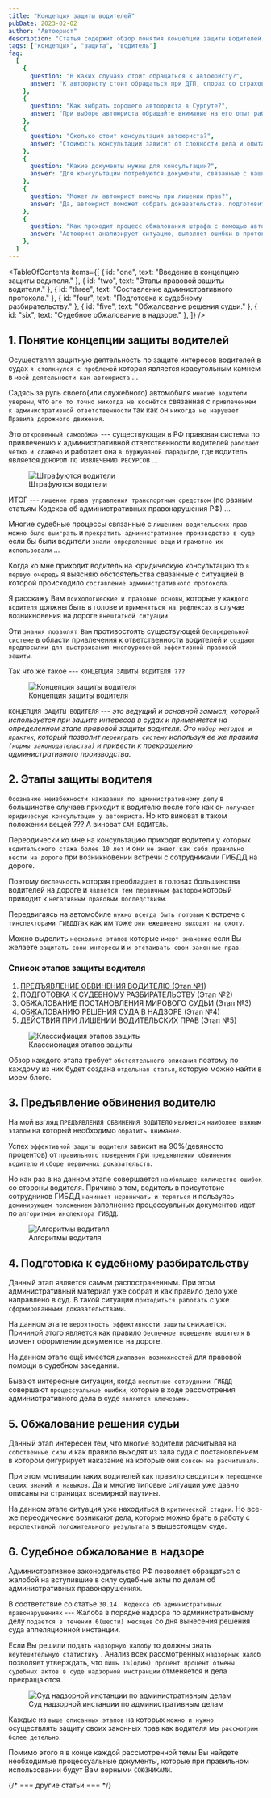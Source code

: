 ```yaml
---
title: "Концепция защиты водителей"
pubDate: 2023-02-02
author: "Автоюрист"
description: "Статья содержит обзор понятия концепции защиты водителей, а также дает понимание всех важных этапов на которых эффективной юридической защиты автоюриста"
tags: ["концепция", "защита", "водитель"]
faq:
  [
    {
      question: "В каких случаях стоит обращаться к автоюристу?",
      answer: "К автоюристу стоит обращаться при ДТП, спорах со страховыми компаниями, обжаловании штрафов ГИБДД и других ситуациях, связанных с дорожным законодательством.",
    },
    {
      question: "Как выбрать хорошего автоюриста в Сургуте?",
      answer: "При выборе автоюриста обращайте внимание на его опыт работы, репутацию, судебную практику и прозрачность условий работы.",
    },
    {
      question: "Сколько стоит консультация автоюриста?",
      answer: "Стоимость консультации зависит от сложности дела и опыта юриста. Многие специалисты предлагают бесплатную первичную консультацию.",
    },
    {
      question: "Какие документы нужны для консультации?",
      answer: "Для консультации потребуются документы, связанные с вашим делом: протоколы, постановления, схемы ДТП, полисы ОСАГО/КАСКО, результаты экспертиз.",
    },
    {
      question: "Может ли автоюрист помочь при лишении прав?",
      answer: "Да, автоюрист поможет собрать доказательства, подготовить документы и представить ваши интересы в суде для защиты от необоснованного лишения прав.",
    },
    {
      question: "Как проходит процесс обжалования штрафа с помощью автоюриста?",
      answer: "Автоюрист анализирует ситуацию, выявляет ошибки в протоколе или постановлении, составляет жалобу и представляет ваши интересы в ГИБДД или суде.",
    },
  ]
---
```



<TableOfContents
  items={[
    { id: "one", text: "Введение в концепцию защиты водителя." },
    { id: "two", text: "Этапы правовой защиты водителя." },
    { id: "three", text: "Составление административного протокола." },
    { id: "four", text: "Подготовка к судебному разбирательству." },
    { id: "five", text: "Обжалование решения судьи." },
    { id: "six", text: "Cудебное обжалование в надзоре." },
  ]}
/>

<section class="article-section" id="one">

## **1. Понятие концепции защиты водителей**

Осуществляя защитную деятельность по защите интересов водителей в судах `я столкнулся c проблемой` которая является краеугольным камнем в `моей деятельности как автоюриста` ...

Садясь за руль своего(или служебного) автомобиля `многие водители уверены`, что `его то точно никогда не коснётся` связанная с `привлечением к административной ответственности` так как он `никогда не нарушает Правила дорожного движения`.

Это `откровенный самообман` --- существующая в РФ правовая система по привлечению к административной ответственности водителей `работает чётко и слажено` и работает она `в буржуазной парадигде`, где водитель является `ДОНОРОМ ПО ИЗВЛЕЧЕНИЮ РЕСУРСОВ` ...

<figure>
  <img
    class="py-2"
    src="/images/koncepciya-zashchity/shtraf-vod.jpg"
    alt="Штрафуются водители"
  />
  <figcaption>Штрафуются водители</figcaption>
</figure>

ИТОГ --- `лишение права управления транспортным средством` (по разным статьям Кодекса об административных правонарушения РФ) ...

Многие судебные процессы связанные с `лишением водительских прав` `можно было выиграть` и `прекратить административное производство в суде` если бы были водители `знали определенные вещи` и `грамотно их использовали` ...

Когда ко мне приходит водитель на юридическую консультацию то `в первую очередь` я выясняю обстоятельства связанные с ситуацией в которой происходило `составление административного протокола`.

Я расскажу Вам `психологиеские и правовые основы`, которые у `каждого водителя` должны быть в голове и `применяться на рефлексах` в случае возникновения на дороге `внештатной ситуации`.

Эти `знания позволят Вам` противостоять существующей `беспредельной системе` в области привлечения к ответственности водителей и `создают предпосылки для выстраивания многоуровеной эффективной правовой защиты`.

Так что же такое --- `КОНЦЕПЦИЯ ЗАЩИТЫ ВОДИТЕЛЯ ???`

<figure>
  <img
    src="/images/koncepciya-zashchity/kon-zash.jpg"
    alt="Концепция защиты водителя"
  />
  <figcaption>Концепция защиты водителя</figcaption>
</figure>

`КОНЦЕПЦИЯ ЗАЩИТЫ ВОДИТЕЛЯ` --- _это ведущий и основной замысл, который используется при защите интересов в судах и применяется на определенном этапе правовой защиты водителя. Это `набор методов и практик`, который позволит `переиграть систему` используя ее же правила `(нормы законодательства)` и привести к прекращению административного производства._

</section>

<section class="article-section" id="two">

## **2. Этапы защиты водителя**

`Осознание неизбежности наказания по административному делу` в большинстве случаев приходит к водителю после того как он `получает юридическую консультацию у автоюриста`. Но кто виноват в таком положении вещей ??? А виноват `САМ ВОДИТЕЛЬ`.

Переодически ко мне на консультацию приходят водители у которых `водительского стажа более 10 лет` и они `не знают как себя правильно вести на дороге` при возникновении встречи с сотрудниками ГИБДД на дороге.

Поэтому `беспечность` которая преобладает в головах большинства водителей на дороге и `является тем первичным фактором` который приводит к `негативным правовым последствиям`.

Передвигаясь на автомобиле `нужно всегда быть готовым` к встрече c `тинспекторами ГИБДД`так как им тоже `они ежедневно выходят на охоту`.

Можно выделить `несколько этапов` которые `имеют значение` если Вы желаете `защитать свои интересы` и `и отстаивать свои законные прав`.

### Список этапов защиты водителя

<ol>
  <li>
    <a href="/predyavlenie-obvineniya-voditelyu">
      ПРЕДЪЯВЛЕНИЕ ОБВИНЕНИЯ ВОДИТЕЛЮ (Этап №1)
    </a>
  </li>
  <li>
    <a>ПОДГОТОВКА К СУДЕБНОМУ РАЗБИРАТЕЛЬСТВУ (Этап №2)</a>
  </li>
  <li>
    <a>ОБЖАЛОВАНИЕ ПОСТАНОВЛЕНИЯ МИРОВОГО СУДЬИ (Этап №3)</a>
  </li>
  <li>
    <a>ОБЖАЛОВАНИЮ РЕШЕНИЯ СУДА В НАДЗОРЕ (Этап №4)</a>
  </li>
  <li>
    <a>ДЕЙСТВИЯ ПРИ ЛИШЕНИИ ВОДИТЕЛЬСКИХ ПРАВ (Этап №5)</a>
  </li>
</ol>

<figure>
  <img
    src="/images/koncepciya-zashchity/klassif.jpg"
    alt="Классифиация этапов защиты"
  />
  <figcaption>Классифиация этапов защиты</figcaption>
</figure>

Обзор каждого этапа требует `обстоятельного описания` поэтому по каждому из них будет создана `отдельная статья`, которую можно найти в моем блоге.

</section>

<section class="article-section" id="three">

## **3. Предъявление обвинения водителю**

На мой взгляд `ПРЕДЪЯВЛЕНИЯ ОБВИНЕНИЯ ВОДИТЕЛЮ` является `наиболее важным этапом` на который необходимо `обратить внимание`.

Успех `эффективной защиты водителя` зависит на 90%(девяносто процентов) от `правильного поведения` при `предъявлении обвинения водителю` и `сборе первичных доказательств`.

Но как раз в на данном этапе совершается `наибольшее количество ошибок` со стороны водителя. Причина в том, водитель в присутствие сотрудников ГИБДД `начинает нервничать и теряться` и пользуясь `доминирующем положением` заполнение процессуальных документов идет по `алгоритмам инспектора ГИБДД`.

<figure>
  <img src="/images/koncepciya-zashchity/algor.jpg" alt="Алгоритмы водителя" />
  <figcaption>Алгоритмы водителя</figcaption>
</figure>

</section>

<section id="four">

## 4. Подготовка к судебному разбирательству

Данный этап является самым распостраненным. При этом административный материал уже собрат и как правило дело уже направлено в суд. В такой ситуации `приходиться работать` с уже `сформированными доказательствами`.

На данном этапе `вероятность эффективности защиты` снижается. Причиной этого является как правило `беспечное поведение водителя` в момент оформления документов на дороге.

На данном этапе ещё имеется `диапазон возможностей` для правовой помощи в судебном заседании.

Бывают интересные ситуации, когда `неопытные сотрудники ГИБДД` совершают `процессуальные ошибки`, которые в ходе рассмотрения административного дела в суде `являются ключевыми`.

</section>

<section class="article-section" id="five">

## **5. Обжалование решения судьи**

Данный этап интересен тем, что многие водители расчитывая на `собственные силы` и как правило выходят из зала суда c постановлением в котором фигурирует наказание на которые они `совсем не расчитывали`.

При этом мотивация таких водителей как правило сводится к `переоценке своих знаний и навыков`. Да и многие типовые ситуации уже давно описаны на страницах всемирной паутины.

На данном этапе ситуация уже находиться в `критической стадии`. Но все-же переодические возникают дела, которые можно брать в работу с `перспективной положительного результата` в вышестоящем суде.

</section>

<section class="article-section" id="six">

## 6. Судебное обжалование в надзоре

Административное законодательство РФ позволяет обращаться с жалобой на вступившие в силу судебные акты по делам об административных правонарушениях.

В соответствие со статье `30.14. Кодекса об административных правонарушениях` --- Жалоба в порядке надзора по административному делу `подается в течении 6(шести) месяцев` со дня вынесения решения суда аппеляционной инстанции.

Если Вы решили подать `надзорную жалобу` то должны знать `неутешительную статистику` . Анализ всех рассмотренных `надзорных жалоб` позволяет утверждать, что `лишь 1%(один) процент процент отмены судебных актов в суде надзорной инстранции` отменяется и дела прекращаются.

<figure>
  <img
    src="/images/koncepciya-zashchity/nadzor.jpg"
    alt="Суд надзорной инстанции по административным делам"
  />
  <figcaption>Суд надзорной инстанции по административным делам</figcaption>
</figure>

Каждые из `выше описанных этапов` на которых `можно и нужно` осуществлять защиту своих законных прав как водителя мы `рассмотрим более детельно`.

Помимо этого я в конце каждой рассмотренной темы Вы найдете необходимые процессуальные документы, которые при правильном использовании будут Вам верными `СОЮЗНИКАМИ`.

</section>

{/* === другие статьи === */}

<RelatedArticles />
